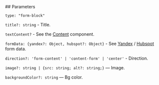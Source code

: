 

<Meta of={FormBlockStories} />
<StoryTemplate>
## Parameters

`type: "form-block"`

`title?: string` - Title.

`textContent?` - See the [Content](?path=/story/components-content--default&viewMode=docs) component.

`formData: {yandex?: Object, hubspot?: Object}` - See [Yandex](?path=/story/components-yandexform--docs&viewMode=docs) / [Hubspot](?path=/story/components-hubspotform--docs&viewMode=docs) form data.

`direction?: 'form-content' | 'content-form' | 'center'` - Direction.

`image?: string | {src: string; alt?: string;}` — Image.

`backgroundColor?: string` — Bg color.

</StoryTemplate>
